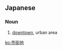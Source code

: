 ==Japanese==
{{ja-kanjitab|し|がい|ち|yomi=on}}

===Noun===
{{ja-noun|しがいち}}

# [[downtown]], urban area
#: {{ja-usex|その施設は'''市街地'''にある。|その しせつ は '''しがいち''' に ある。|The facilities are downtown.}}

[[ko:市街地]]